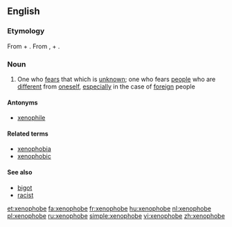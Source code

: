==English==

===Etymology===
From {{term|xeno-}} + {{term|-phobe}}. From {{etyl|grc}} {{term|ξένος|tr=xenos||foreign, strange|lang=grc|sc=polytonic}}, + {{etyl|grc|en}} {{term|φόβος||fear|tr=phobos|lang=grc|sc=polytonic}}.

===Noun===
{{en-noun}}

# One who [[fear]]s that which is [[unknown]]; one who fears [[people]] who are [[different]] from [[oneself]], [[especially]] in the case of [[foreign]] people

====Antonyms====
*[[xenophile]]

====Related terms====
* [[xenophobia]]
* [[xenophobic]]

====See also====
*[[bigot]]
*[[racist]]

[[et:xenophobe]]
[[fa:xenophobe]]
[[fr:xenophobe]]
[[hu:xenophobe]]
[[nl:xenophobe]]
[[pl:xenophobe]]
[[ru:xenophobe]]
[[simple:xenophobe]]
[[vi:xenophobe]]
[[zh:xenophobe]]